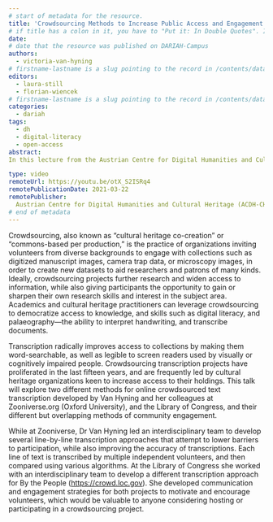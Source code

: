 ```yaml
---
# start of metadata for the resource.
title: 'Crowdsourcing Methods to Increase Public Access and Engagement with Cultural Heritage and Academic Datasets'
# if title has a colon in it, you have to "Put it: In Double Quotes". If it also includes a quote, "You Can:'nest them'"
date: 
# date that the resource was published on DARIAH-Campus
authors:
  - victoria-van-hyning
# firstname-lastname is a slug pointing to the record in /contents/data/person.yaml
editors:
  - laura-still
  - florian-wiencek
# firstname-lastname is a slug pointing to the record in /contents/data/person.yaml. Editors are optional.
categories:
  - dariah
tags:
  - dh
  - digital-literacy
  - open-access
abstract:
In this lecture from the Austrian Centre for Digital Humanities and Cultural Heritage (ADCH-CH) entitled Crowdsourcing Methods to Increase Public Access and Engagement with Cultural Heritage and Academic Datasets, Victoria Van Hyning explores the possibilities of crowdsourcing as "cultural heritage co-creation" or "commons-based per production", as applied on the Zooniverse.org and Library of Congress projects. Van Hyning expands on the need for further comparative analysis of these well as other crowdsourcing projects’ design and engagement strategies, and their resulting data. Van Hyning discusses briefly possible applications for these data in Machine Learning training sets.

type: video
remoteUrl: https://youtu.be/otX_S2ISRq4
remotePublicationDate: 2021-03-22
remotePublisher:
  Austrian Centre for Digital Humanities and Cultural Heritage (ACDH-CH)
# end of metadata
---
```


Crowdsourcing, also known as “cultural heritage co-creation” or “commons-based per production,” is the practice of organizations inviting volunteers from diverse backgrounds to engage with collections such as digitized manuscript images, camera trap data, or microscopy images, in order to create new datasets to aid researchers and patrons of many kinds. Ideally, crowdsourcing projects further research and widen access to information, while also giving participants the opportunity to gain or sharpen their own research skills and interest in the subject area. Academics and cultural heritage practitioners can leverage crowdsourcing to democratize access to knowledge, and skills such as digital literacy, and palaeography—the ability to interpret handwriting, and transcribe documents.

Transcription radically improves access to collections by making them word-searchable, as well as legible to screen readers used by visually or cognitively impaired people. Crowdsourcing transcription projects have proliferated in the last fifteen years, and are frequently led by cultural heritage organizations keen to increase access to their holdings. This talk will explore two different methods for online crowdsourced text transcription developed by Van Hyning and her colleagues at Zooniverse.org (Oxford University), and the Library of Congress, and their different but overlapping methods of community engagement.

While at Zooniverse, Dr Van Hyning led an interdisciplinary team to develop several line-by-line transcription approaches that attempt to lower barriers to participation, while also improving the accuracy of transcriptions. Each line of text is transcribed by multiple independent volunteers, and then compared using various algorithms. At the Library of Congress she worked with an interdisciplinary team to develop a different transcription approach for By the People (https://crowd.loc.gov). She developed communication and engagement strategies for both projects to motivate and encourage volunteers, which would be valuable to anyone considering hosting or participating in a crowdsourcing project.
<VideoCard
  title="Click to view"
  subtitle="ACDH-CH Lecture 6.2 – Victoria Van Hyning – Crowdsourcing Methods to Increase Public Access and Engagement with Cultural Heritage and Academic Datasets"
  id="otX_S2ISRq4"
  image="images/acdh-ch-video.png"
/>
